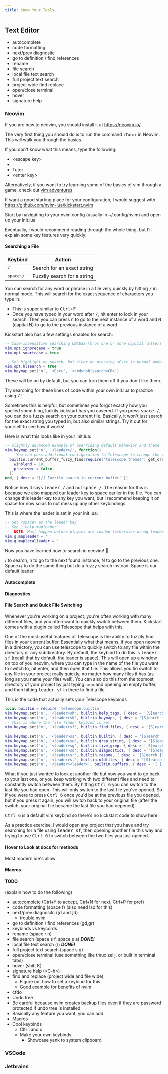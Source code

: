 ```yaml
---
title: Know Your Tools
---
```



## Text Editor

- autocomplete
- code formatting
- next/prev diagnositc 
- go to definition / find references
- rename
- file search
- local file text search
- full project text search
- project wide find replace
- open/close terminal
- hover
- signature help

### Neovim
If you are new to neovim, you should install it at https://neovim.io/

The very first thing you should do is to run the command `:Tutor` in Neovim. This will walk you through the basics.

If you don't know what this means, type the following:
  - \<escape key>
  - :
  - Tutor
  - \<enter key>

Alternatively, if you want to try learning some of the basics of vim through a game, check out [vim adventures](https://vim-adventures.com/)

If want a good starting place for your configuration, I would suggest with https://github.com/nvim-lua/kickstart.nvim

Start by navigating to your nvim config (usually in ~/.config/nvim) and open up your init.lua

Eventually, I would recommend reading through the whole thing, but I'll explain some key features very quickly:

#### Searching a File
|Keybind|Action|
|-------|------|
|<kbd>/</kbd>|Search for an exact string|
|<kbd>space+/</kbd>|Fuzzily search for a string|

You can search for any word or phrase in a file very quickly by hitting <kbd>/</kbd> in normal mode. This will search for the exact sequence of characters you type in. 
  - This is super similar to <kbd>Ctrl+F</kbd>
  - Once you have typed in your word after <kbd>/</kbd>, hit enter to lock in your search. Then you can press <kbd>n</kbd> to go to the next instance of a word and <kbd>N</kbd> (capital N) to go to the previous instance of a word

Kickstart also has a few settings enabled for search:
```lua title="init.lua"
-- Case-insensitive searching UNLESS \C or one or more capital letters in the search term
vim.opt.ignorecase = true
vim.opt.smartcase = true

-- Set highlight on search, but clear on pressing <Esc> in normal mode
vim.opt.hlsearch = true
vim.keymap.set('n', '<Esc>', '<cmd>nohlsearch<CR>')
```
These will be on by default, but you can turn them off if you don't like them.

<Aside type="tip"> Try searching for these lines of code within your own init.lua to practice using <kbd>/</kbd> ! </Aside>

Sometimes this is helpful, but sometimes you forgot exactly how you spelled something, luckily kickstart has you covered. If you press <kbd>space /</kbd>, you can do a fuzzy search on your current file. Basically, it won't just search for the exact string you typed in, but also similar strings. Try it out for yourself to see how it works!

Here is what this looks like in your init.lua:
```lua title="init.lua"
-- Slightly advanced example of overriding default behavior and theme
vim.keymap.set('n', '<leader>/', function()
  -- You can pass additional configuration to Telescope to change the theme, layout, etc.
  builtin.current_buffer_fuzzy_find(require('telescope.themes').get_dropdown {
    winblend = 10,
    previewer = false,
  })
end, { desc = '[/] Fuzzily search in current buffer' })
```
Notice how it says <kbd>leader /</kbd> and not <kbd>space /</kbd>. The reason for this is because we also mapped our leader key to space earlier in the file. You can change this leader key to any key you want, but I recommend keeping it on space for now so as to not mess up any other keybindings.

This is where the leader is set in your init.lua:
```lua title="init.lua"
-- Set <space> as the leader key
-- See `:help mapleader`
--  NOTE: Must happen before plugins are loaded (otherwise wrong leader will be used)
vim.g.mapleader = ' '
vim.g.maplocalleader = ' '
``` 

Now you have learned how to search in neovim! 🥳
<Aside title="Recap"> / to search, n to go to the next found instance, N to go to the previous one. Space+/ to do the same thing but do a fuzzy search instead. Space is our default leader</Aside>

#### Autocomplete

#### Diagnostics

#### File Search and Quick File Switching
Whenever you're working on a project, you're often working with many different files, and you often want to quickly switch between them. Kickstart comes with a plugin called Telescope that helps with this. 

One of the most useful features of Telescope is the ability to fuzzily find files in your current buffer. Essentially what that means, if you open neovim in a directory, you can use telescope to quickly switch to any file within the directory or any subdirectory. By default, the keybind to do this is <kbd>leader sf</kbd> (recall that by default, the leader is space). This will open up a window on top of you neovim, where you can type in the name of the file you want to switch to, hit enter, and then open that file. This allows you tio switch to any file in your project really quickly, no matter how many files it has (as long as you name your files well). You can also do this from the topmost directory of your project by just typing ```nvim``` and opening an empty buffer, and then hitting <kbd>leader sf</kbd> in there to find a file.

This is the code that actually sets your Telescope keybinds

```lua title="init.lua"
local builtin = require 'telescope.builtin'
vim.keymap.set('n', '<leader>sh', builtin.help_tags, { desc = '[S]earch [H]elp' })
vim.keymap.set('n', '<leader>sk', builtin.keymaps, { desc = '[S]earch [K]eymaps' })
-- This is where the file finder keybind is set
vim.keymap.set('n', '<leader>sf', builtin.find_files, { desc = '[S]earch [F]iles' })
--
vim.keymap.set('n', '<leader>ss', builtin.builtin, { desc = '[S]earch [S]elect Telescope' })
vim.keymap.set('n', '<leader>sw', builtin.grep_string, { desc = '[S]earch current [W]ord' })
vim.keymap.set('n', '<leader>sg', builtin.live_grep, { desc = '[S]earch by [G]rep' })
vim.keymap.set('n', '<leader>sd', builtin.diagnostics, { desc = '[S]earch [D]iagnostics' })
vim.keymap.set('n', '<leader>sr', builtin.resume, { desc = '[S]earch [R]esume' })
vim.keymap.set('n', '<leader>s.', builtin.oldfiles, { desc = '[S]earch Recent Files ("." for repeat)' })
vim.keymap.set('n', '<leader><leader>', builtin.buffers, { desc = '[ ] Find existing buffers' })
```

What if you just wanted to look at another file but now you want to go back to your last one, or you keep working with two different files and need to constantly switch between them. By hitting <kbd>Ctrl 6</kbd> you can switch to the last file you had open. This will only switch to the last file you've opened. So if you were to press <kbd>Ctrl 6</kbd> once you'd be at the previous file you opened, but if you press it again, you will switch back to your original file (after the switch, your original file became the last file you had oepened).

<kbd>Ctrl 6</kbd> is a default vim keybind so there's no kickstart code to show here.

As a practice exercise, I would open any project that you have and try searching for a file using <kbd>leader sf</kbd>, then opening another file this way and trying to use <kbd>Ctrl 6</kbd> to switch between the two files you just opened.

#### Hover to Look at docs for methods
Most modern ide's allow

#### Macros

#### TODO
(explain how to do the following)
- autocomplete (Ctrl+Y to accept, Ctrl+N for next, Ctrl+P for pref)
- code formatting (space f) (also need lsp for this)
- next/prev diagnositc (\[d and \]d)
  - trouble.nvim
- go to definition / find references (gd,gr)
- keybinds vs keycords
- rename (space r n)
- file search (space s f, space s a) ***DONE!***
- local file text search (/) ***DONE!***
- full project text search (space s g)
- open/close terminal (use something like tmux zelij, or built in terminal tabs)
- hover (shift K)
- signature help (\<C-h\>)
- find and replace (project wide and file wide)
  - Figure out how to set a keybind for this 
  - Good example for benefits of nvim
- cfdo 
- Undo tree
 - Be careful because nvim creates backup files even if they are password protected if undo tree is installed 
- Basically any feature you want, you can add
- Macros
- Cool keybinds
  - Cltr i and o
  - Make your own keybinds
    - Showcase yank to system clipboard

### VSCode

### Jetbrains
